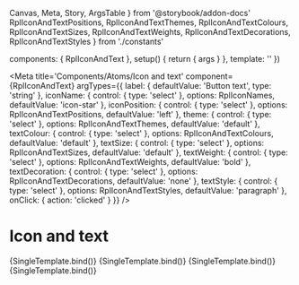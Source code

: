   Canvas,
  Meta,
  Story,
  ArgsTable
} from '@storybook/addon-docs'
  RplIconAndTextPositions,
  RplIconAndTextThemes,
  RplIconAndTextColours,
  RplIconAndTextSizes,
  RplIconAndTextWeights,
  RplIconAndTextDecorations,
  RplIconAndTextStyles
} from './constants'

  components: { RplIconAndText },
  setup() {
    return { args }
  },
  template: '<RplIconAndText v-bind="args" />'
})

<Meta
  title='Components/Atoms/Icon and text'
  component={RplIconAndText}
  argTypes={{
    label: {
      defaultValue: 'Button text',
      type: 'string'
    },
    iconName: {
      control: { type: 'select' },
      options: RplIconNames,
      defaultValue: 'icon-star'
    },
    iconPosition: {
      control: { type: 'select' },
      options: RplIconAndTextPositions,
      defaultValue: 'left'
    },
    theme: {
      control: { type: 'select' },
      options: RplIconAndTextThemes,
      defaultValue: 'default'
    },
    textColour: {
      control: { type: 'select' },
      options: RplIconAndTextColours,
      defaultValue: 'default'
    },
    textSize: {
      control: { type: 'select' },
      options: RplIconAndTextSizes,
      defaultValue: 'default'
    },
    textWeight: {
      control: { type: 'select' },
      options: RplIconAndTextWeights,
      defaultValue: 'bold'
    },
    textDecoration: {
      control: { type: 'select' },
      options: RplIconAndTextDecorations,
      defaultValue: 'none'
    },
    textStyle: {
      control: { type: 'select' },
      options: RplIconAndTextStyles,
      defaultValue: 'paragraph'
    },
    onClick: { action: 'clicked' }
  }}
/>

# Icon and text

<ArgsTable of={RplIconAndText} />

<Canvas>
  <Story
    name='Default'
    play={a11yStoryCheck}
    args={{
      label: 'Default',
      iconName: 'icon-star'
    }}
  >
    {SingleTemplate.bind()}
  </Story>
  <Story
    name='Link'
    play={a11yStoryCheck}
    args={{
      label: 'Link',
      iconName: 'icon-star',
      textColour: 'link'
    }}
  >
    {SingleTemplate.bind()}
  </Story>
  <Story
    name='White'
    play={a11yStoryCheck}
    args={{
      label: 'White',
      iconName: 'icon-star',
      textColour: 'white'
    }}
  >
    {SingleTemplate.bind()}
  </Story>
  <Story
    name='Text'
    play={a11yStoryCheck}
    args={{
      label: 'Text',
      iconName: 'icon-star',
      textColour: 'text'
    }}
  >
    {SingleTemplate.bind()}
  </Story>
</Canvas>
